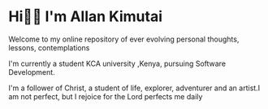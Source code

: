 # Hi👋🏾 I'm Allan Kimutai

Welcome to my online repository of ever evolving personal thoughts, lessons, contemplations

I'm currently a student KCA university ,Kenya, pursuing Software Development.

I'm a follower of Christ, a student of life, explorer, adventurer and an artist.I am not perfect, but I rejoice for the Lord perfects me daily
